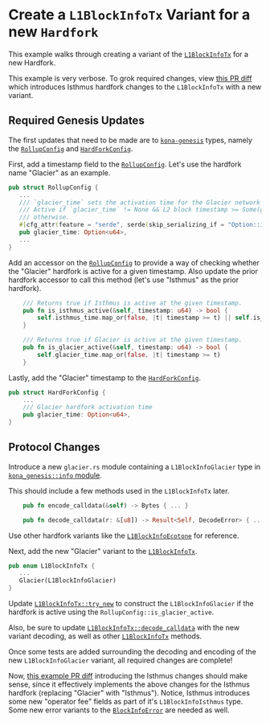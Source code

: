 
# Create a `L1BlockInfoTx` Variant for a new `Hardfork`

This example walks through creating a variant of the [`L1BlockInfoTx`][info-tx]
for a new Hardfork.

<Callout type="info">

This example is very verbose.
To grok required changes, view [this PR diff][pr-diff]
which introduces Isthmus hardfork changes to the `L1BlockInfoTx` with a new variant.

</Callout>


## Required Genesis Updates

The first updates that need to be made are to [`kona-genesis`][genesis]
types, namely the [`RollupConfig`][rc] and [`HardForkConfig`][hfc].

First, add a timestamp field to the [`RollupConfig`][rc]. Let's use the
hardfork name "Glacier" as an example.

```rust
pub struct RollupConfig {
   ...
   /// `glacier_time` sets the activation time for the Glacier network upgrade.
   /// Active if `glacier_time` != None && L2 block timestamp >= Some(glacier_time), inactive
   /// otherwise.
   #[cfg_attr(feature = "serde", serde(skip_serializing_if = "Option::is_none"))]
   pub glacier_time: Option<u64>,
   ...
}
```

Add an accessor on the [`RollupConfig`][rc] to provide a way of checking whether the
"Glacier" hardfork is active for a given timestamp. Also update the prior hardfork
accessor to call this method (let's use "Isthmus" as the prior hardfork).

```rust
    /// Returns true if Isthmus is active at the given timestamp.
    pub fn is_isthmus_active(&self, timestamp: u64) -> bool {
        self.isthmus_time.map_or(false, |t| timestamp >= t) || self.is_glacier_active(timestamp)
    }

    /// Returns true if Glacier is active at the given timestamp.
    pub fn is_glacier_active(&self, timestamp: u64) -> bool {
        self.glacier_time.map_or(false, |t| timestamp >= t)
    }
```

Lastly, add the "Glacier" timestamp to the [`HardForkConfig`][hfc].

```rust
pub struct HardForkConfig {
    ...
    /// Glacier hardfork activation time
    pub glacier_time: Option<u64>,
}
```


## Protocol Changes

Introduce a new `glacier.rs` module containing a `L1BlockInfoGlacier` type
in [`kona_genesis::info` module][info-mod].

This should include a few methods used in the `L1BlockInfoTx` later.

```rust
    pub fn encode_calldata(&self) -> Bytes { ... }

    pub fn decode_calldata(r: &[u8]) -> Result<Self, DecodeError> { ... }
```

Use other hardfork variants like the [`L1BlockInfoEcotone`][ecotone]
for reference.

Next, add the new "Glacier" variant to the [`L1BlockInfoTx`][info-tx].

```rust
pub enum L1BlockInfoTx {
   ...
   Glacier(L1BlockInfoGlacier)
}
```

Update [`L1BlockInfoTx::try_new`][try-new] to construct the `L1BlockInfoGlacier`
if the hardfork is active using the `RollupConfig::is_glacier_active`.

Also, be sure to update [`L1BlockInfoTx::decode_calldata`][decode-calldata]
with the new variant decoding, as well as other [`L1BlockInfoTx`][info-tx]
methods.

Once some tests are added surrounding the decoding and encoding of the new
`L1BlockInfoGlacier` variant, all required changes are complete!

Now, [this example PR diff][pr-diff] introducing the Isthmus changes should
make sense, since it effectively implements the above changes for the Isthmus
hardfork (replacing "Glacier" with "Isthmus"). Notice, Isthmus introduces
some new "operator fee" fields as part of it's `L1BlockInfoIsthmus` type.
Some new error variants to the [`BlockInfoError`][bie] are needed as well.



[bie]: https://docs.rs/kona-protocol/latest/kona_protocol/enum.BlockInfoError.html
[pr-diff]: https://github.com/alloy-rs/op-alloy/pull/130/files
[decode-calldata]: https://docs.rs/kona-protocol/latest/kona_protocol/enum.L1BlockInfoTx.html#method.decode_calldata
[try-new]: https://docs.rs/kona-protocol/latest/kona_protocol/enum.L1BlockInfoTx.html#method.try_new
[ecotone]: https://github.com/op-rs/kona/blob/main/crates/protocol/hardforks/src/ecotone.rs
[info-mod]: https://github.com/op-rs/kona/blob/main/crates/protocol/src/info/mod.rs
[genesis]: https://docs.rs/kona-genesis/latest/kona_genesis/index.html
[rc]: https://docs.rs/kona-genesis/latest/kona_genesis/struct.RollupConfig.html
[hfc]: https://docs.rs/kona-genesis/latest/kona_genesis/struct.HardForkConfig.html
[info-tx]: https://docs.rs/kona-protocol/latest/kona_protocol/enum.L1BlockInfoTx.html
